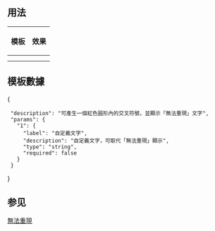 <includeonly><!-- 在這裡加入模板的保護標識 --></includeonly><noinclude>{{Documentation subpage}}</noinclude>
<!-- 在本行下編輯模板說明 -->
== 用法 ==
{| class="wikitable"
! 模板 !! 效果
|-
|{{tlx|Works for me}} || {{Works for me}}
|-
|{{tlx|Works for me|自定義文字}} || {{Works for me|自定義文字}}
|}

== 模板數據 ==
{{TemplateDataHeader}}
<templatedata>{
  "description": "可產生一個紅色圓形內的交叉符號，並顯示「無法重現」文字",
  "params": {
    "1": {
      "label": "自定義文字",
      "description": "自定義文字，可取代「無法重現」顯示",
      "type": "string",
      "required": false
    }
  }
}</templatedata>

== 参见 ==
{{Template:Done/See_also}}

<includeonly>
<!-- 本行下加入模板的分類 -->
[[Category:訊息圖示模板|無法重現]]

</includeonly>